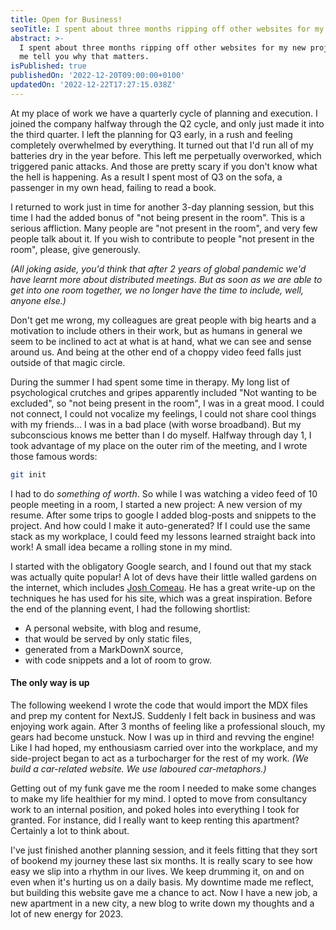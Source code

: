 ```yaml
---
title: Open for Business!
seoTitle: I spent about three months ripping off other websites for my new project.
abstract: >-
  I spent about three months ripping off other websites for my new project. Let
  me tell you why that matters.
isPublished: true
publishedOn: '2022-12-20T09:00:00+0100'
updatedOn: '2022-12-22T17:27:15.038Z'
---
```

At my place of work we have a quarterly cycle of planning and execution. I joined the company halfway through the Q2 cycle, and only just made it into the third quarter. I left the planning for Q3 early, in a rush and feeling completely overwhelmed by everything. It turned out that I'd run all of my batteries dry in the year before. This left me perpetually overworked, which triggered panic attacks. And those are pretty scary if you don't know what the hell is happening. As a result I spent most of Q3 on the sofa, a passenger in my own head, failing to read a book.

I returned to work just in time for another 3-day planning session, but this time I had the added bonus of "not being present in the room". This is a serious affliction. Many people are "not present in the room", and very few people talk about it. If you wish to contribute to people "not present in the room", please, give generously.

_(All joking aside, you'd think that after 2 years of global pandemic we'd have learnt more about distributed meetings. But as soon as we are able to get into one room together, we no longer have the time to include, well, anyone else.)_

Don't get me wrong, my colleagues are great people with big hearts and a motivation to include others in their work, but as humans in general we seem to be inclined to act at what is at hand, what we can see and sense around us. And being at the other end of a choppy video feed falls just outside of that magic circle.

During the summer I had spent some time in therapy. My long list of psychological crutches and gripes apparently included "Not wanting to be excluded", so "not being present in the room", I was in a great mood. I could not connect, I could not vocalize my feelings, I could not share cool things with my friends... I was in a bad place (with worse broadband). But my subconscious knows me better than I do myself. Halfway through day 1, I took advantage of my place on the outer rim of the meeting, and I wrote those famous words:

```bash
git init
```

I had to do _something of worth_. So while I was watching a video feed of 10 people meeting in a room, I started a new project: A new version of my resume. After some trips to google I added blog-posts and snippets to the project. And how could I make it auto-generated? If I could use the same stack as my workplace, I could feed my lessons learned straight back into work! A small idea became a rolling stone in my mind.

I started with the obligatory Google search, and I found out that my stack was actually quite popular! A lot of devs have their little walled gardens on the internet, which includes [Josh Comeau](https://joshwcomeau.com). He has a great write-up on the techniques he has used for his site, which was a great inspiration. Before the end of the planning event, I had the following shortlist:

- A personal website, with blog and resume,
- that would be served by only static files,
- generated from a MarkDownX source,
- with code snippets and a lot of room to grow.

#### The only way is up

The following weekend I wrote the code that would import the MDX files and prep my content for NextJS. Suddenly I felt back in business and was enjoying work again. After 3 months of feeling like a professional slouch, my gears had become unstuck. Now I was up in third and revving the engine! Like I had hoped, my enthousiasm carried over into the workplace, and my side-project began to act as a turbocharger for the rest of my work. _(We build a car-related website. We use laboured car-metaphors.)_

Getting out of my funk gave me the room I needed to make some changes to make my life healthier for my mind. I opted to move from consultancy work to an internal position, and poked holes into everything I took for granted. For instance, did I really want to keep renting this apartment? Certainly a lot to think about.

I've just finished another planning session, and it feels fitting that they sort of bookend my journey these last six months. It is really scary to see how easy we slip into a rhythm in our lives. We keep drumming it, on and on even when it's hurting us on a daily basis. My downtime made me reflect, but building this website gave me a chance to act. Now I have a new job, a new apartment in a new city, a new blog to write down my thoughts and a lot of new energy for 2023.
